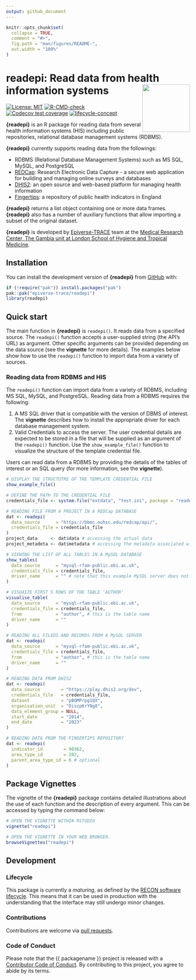 ```yaml
---
output: github_document
---
```


<!-- README.md is generated from README.Rmd. Please edit that file. -->
<!-- The code to render this README is stored in .github/workflows/render-readme.yaml -->
<!-- Variables marked with double curly braces will be transformed beforehand: -->
<!-- `packagename` is extracted from the DESCRIPTION file -->
<!-- `gh_repo` is extracted via a special environment variable in GitHub Actions -->


```r
knitr::opts_chunk$set(
  collapse = TRUE,
  comment = "#>",
  fig.path = "man/figures/README-",
  out.width = "100%"
)
```

# readepi: Read data from health information systems <img src="man/figures/logo.png" align="right" width="130"/>

<!-- badges: start -->
[![License: MIT](https://img.shields.io/badge/License-MIT-yellow.svg)](https://opensource.org/licenses/MIT)
[![R-CMD-check](https://github.com/epiverse-trace/readepi/actions/workflows/R-CMD-check.yaml/badge.svg)](https://github.com/epiverse-trace/readepi/actions/workflows/R-CMD-check.yaml) [![Codecov test coverage](https://codecov.io/gh/epiverse-trace/readepi/branch/main/graph/badge.svg)](https://app.codecov.io/gh/epiverse-trace/readepi?branch=main) [![lifecycle-concept](https://raw.githubusercontent.com/reconverse/reconverse.github.io/master/images/badge-maturing.svg)](https://www.reconverse.org/lifecycle.html#concept)
<!-- badges: end -->

**{readepi}** is an R package for reading data from several health information systems (HIS) including public repositories, relational database management systems (RDBMS).

**{readepi}** currently supports reading data from the followings:

-   RDBMS (Relational Database Management Systems) such as MS SQL,  MySQL, and PostgreSQL\ 
- [REDCap](https://projectredcap.org/software/): Research Electronic Data Capture - a secure web application for building and managing online surveys and databases\
-   [DHIS2](https://dhis2.org/about/): an open source and web-based platform for managing health information\
-   [Fingertips](https://fingertips.phe.org.uk/): a repository of public health indicators in England

**{readepi}** returns a list object containing one or more data frames. **{readepi}** also has a number of auxiliary functions that allow importing a subset of the original dataset.

**{readepi}** is developed by [Epiverse-TRACE](https://data.org/initiatives/epiverse/) team at the [Medical Research Center, The Gambia unit at London School of Hygiene and Tropical Medicine](https://www.lshtm.ac.uk/research/units/mrc-gambia).


## Installation

You can install the development version of **{readepi}** from [GitHub](https://github.com/epiverse-trace/readepi) with:

```r
if (!require("pak")) install.packages("pak")
pak::pak("epiverse-trace/readepi")
library(readepi)
```

## Quick start

The main function in **{readepi}**  is `readepi()`. It reads data from a specified source. The `readepi()` function accepts a user-supplied string (the API's URL) as argument. Other specific arguments can be provided depending on the data source (see the **vignette** for more details). The examples below show how to use the `readepi()` function to import data from a variety of sources.

### Reading data from RDBMS and HIS

The `readepi()` function can import data from a variety of RDBMS, including MS SQL, MySQL, and PostgreSQL. Reading data from a RDBMS requires the following:

1. A MS SQL driver that is compatible with the version of DBMS of interest. The **vignette** describes how to install the appropriate driver for each database management system.\
2. Valid Credentials to access the server. The user credential details are expected to be stored in a file that will be supplied as an argument of the `readepi()` function. Use the `show_example_file()` function to visualize the structure of the template credential file.

Users can read data from a RDBMS by providing the details of the tables of interest or an SQL query (for more information, see the **vignette**). 

```r
# DISPLAY THE STRUCTUTRE OF THE TEMPLATE CREDENTIAL FILE
show_example_file()

# DEFINE THE PATH TO THE CREDENTIAL FILE
credentials_file <- system.file("extdata", "test.ini", package = "readepi")

# READING FILE FROM A PROJECT IN A REDCap DATABASE
dat <- readepi(
  data_source      = "https://bbmc.ouhsc.edu/redcap/api/",
  credentials_file = credentials_file
)
project_data     <- dat$data # accessing the actual data
project_metadeta <- dat$metadata # accessing the metadata associated with project

# VIEWING THE LIST OF ALL TABLES IN A MySQL DATABASE
show_tables(
  data_source      = "mysql-rfam-public.ebi.ac.uk",
  credentials_file = credentials_file,
  driver_name      = "" # note that this example MySQL server does not require a driver
)

# VISUAIZE FIRST 5 ROWS OF THE TABLE 'AUTHOR'
visualise_table(
  data_source      = "mysql-rfam-public.ebi.ac.uk",
  credentials_file = credentials_file,
  from             = "author", # this is the table name
  driver_name      = ""
)

# READING ALL FILEDS AND RECORDS FROM A MySQL SERVER
dat <- readepi(
  data_source      = "mysql-rfam-public.ebi.ac.uk",
  credentials_file = credentials_file,
  from             = "author", # this is the table name
  driver_name      = ""
)

# READING DATA FROM DHIS2
dat <- readepi(
  data_source        = "https://play.dhis2.org/dev",
  credentials_file   = credentials_file,
  dataset            = "pBOMPrpg1QX",
  organisation_unit  = "DiszpKrYNg8",
  data_element_group = NULL,
  start_date         = "2014",
  end_date           = "2023"
)

# READING DATA FROM THE FINGERTIPS REPOSITORY
dat <- readepi(
  indicator_id        = 90362,
  area_type_id        = 202,
  parent_area_type_id = 6 # optional
)
```

## Package Vignettes

The vignette of the **{readepi}** package contains detailed illustrations about the use of each function and the description of every argument. This can be accessed by typing the command below:

```r
# OPEN THE VIGNETTE WITHIN RSTUDIO
vignette("readepi")

# OPEN THE VIGNETTE IN YOUR WEB BROWSER.
browseVignettes("readepi")
```

## Development

### Lifecycle

This package is currently a *maturing*, as defined by the [RECON software
lifecycle](https://www.reconverse.org/lifecycle.html). This means that it can be used in production with the understanding that the interface may still undergo minor changes.


### Contributions

Contributions are welcome via [pull requests](https://github.com/{{ gh_repo }}/pulls).

### Code of Conduct

Please note that the {{ packagename }} project is released with a 
[Contributor Code of Conduct](https://github.com/epiverse-trace/.github/blob/main/CODE_OF_CONDUCT.md).
By contributing to this project, you agree to abide by its terms.

